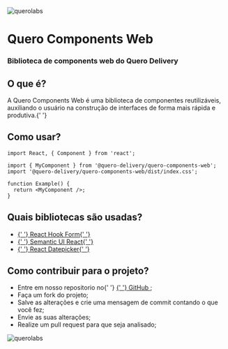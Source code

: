 <Meta title="Introduction" />

<style>{`
  @media (max-width: 1080px) {
  html {
      font-size: 93.75%;
    }
  }

  @media (max-width: 720) {
    html {
      font-size: 87.5%;
    }
  }

  h1, h2, h3, h4, h5, h6 {
    font-size: 1.5rem;
    letter-spacing: 0.05rem;
  }

  .main > p,
  .main li {
    font-size: 1.2rem;
    line-height: 2rem;
  }

  .header {
    display: flex;
    flex-direction: column;
    align-items: center;
  }

  .header img {
    height: 20rem;
    width: 20rem;
  }

  .header h1 {
    color: #9B4DEE;
  }

  .main,
  .title,
  .footer {
    margin: 3rem 0 0;
  }

  .main img {
    margin-top: 2rem;
    width: 28rem;
  }

`}</style>

<div className="header">
  <img src="./querolabs.png" alt="querolabs" />
  <h1>Quero Components Web</h1>
  <h3>Biblioteca de components web do Quero Delivery</h3>
</div>

<div className="main">
  <h2>O que é?</h2>
  <p>
    A Quero Components Web é uma biblioteca de componentes reutilizáveis,
    auxiliando o usuário na construção de interfaces de forma mais rápida e
    produtiva.{' '}
  </p>
</div>

<div className="title">
  <h2>Como usar?</h2>
</div>

```tsx
import React, { Component } from 'react';

import { MyComponent } from '@quero-delivery/quero-components-web';
import '@quero-delivery/quero-components-web/dist/index.css';

function Example() {
  return <MyComponent />;
}
```

<div className="main">
  <h2>Quais bibliotecas são usadas?</h2>

<ul>
  <li>
    <a href="https://react-hook-form.com/" target="_blank">
      {' '}
      React Hook Form{' '}
    </a>
  </li>
  <li>
    <a href="https://react.semantic-ui.com" target="_blank">
      {' '}
      Semantic UI React{' '}
    </a>
  </li>
  <li>
    <a href="https://reactdatepicker.com/" target="_blank">
      {' '}
      React Datepicker{' '}
    </a>
  </li>
</ul>

</div>

<div className="main">
  <h2>Como contribuir para o projeto?</h2>

<ul>
  <li>
    Entre em nosso repositorio no{' '}
    <a
      href="https://github.com/QueroDelivery/quero-components-web"
      target="_blank"
    >
      {' '}
      GitHub
    </a>
    ;
  </li>
  <li>Faça um fork do projeto;</li>
  <li>
    Salve as alterações e crie uma mensagem de commit contando o que você fez;
  </li>
  <li>Envie as suas alterações;</li>
  <li>Realize um pull request para que seja analisado;</li>
</ul>

<img src="./sharing.svg" alt="querolabs" />

</div>
